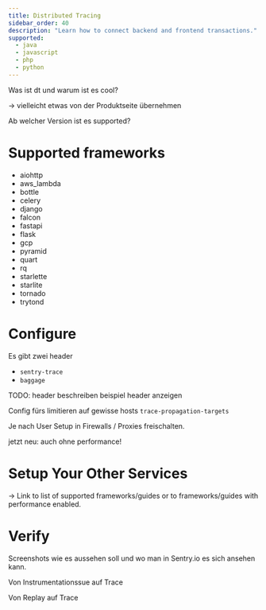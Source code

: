 ```yaml
---
title: Distributed Tracing
sidebar_order: 40
description: "Learn how to connect backend and frontend transactions."
supported:
  - java
  - javascript
  - php
  - python
---
```


Was ist dt und warum ist es cool?

-> vielleicht etwas von der Produktseite übernehmen

Ab welcher Version ist es supported?

# Supported frameworks

- aiohttp
- aws_lambda
- bottle
- celery
- django
- falcon
- fastapi
- flask
- gcp
- pyramid
- quart
- rq
- starlette
- starlite
- tornado
- trytond


# Configure

Es gibt zwei header

* `sentry-trace`
* `baggage`

TODO: header beschreiben
beispiel header anzeigen


Config fürs limitieren auf gewisse hosts
`trace-propagation-targets`

Je nach User Setup in Firewalls / Proxies freischalten.

jetzt neu: auch ohne performance!




# Setup Your Other Services

-> Link to list of supported frameworks/guides or to frameworks/guides  with performance enabled.



# Verify

Screenshots wie es aussehen soll und wo man in Sentry.io es sich ansehen kann.



Von Instrumentationssue auf Trace

Von Replay auf Trace
